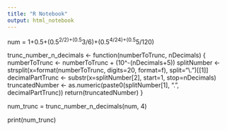 ```yaml
---
title: "R Notebook"
output: html_notebook
---
```


num = 1+0.5+(0.5^2/2)+(0.5^3/6)+(0.5^4/24)+(0.5^5/120)

trunc_number_n_decimals <- function(numberToTrunc, nDecimals)
{
  numberToTrunc <- numberToTrunc + (10^-(nDecimals+5))
  splitNumber <- strsplit(x=format(numberToTrunc, digits=20, format=f), split="\\.")[[1]]
  decimalPartTrunc <- substr(x=splitNumber[2], start=1, stop=nDecimals)
  truncatedNumber <- as.numeric(paste0(splitNumber[1], ".", decimalPartTrunc))
  return(truncatedNumber)
}

num_trunc = trunc_number_n_decimals(num, 4)

print(num_trunc)






